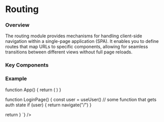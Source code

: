 

# Routing

### Overview

The routing module provides mechanisms for handling client-side 
navigation within a single-page application (SPA). It enables 
you to define routes that map URLs to specific components, 
allowing for seamless transitions between different views without 
full page reloads.

### Key Components

<RoutingKeyComponents />

### Example

<div className = "not-prose" >
      <CodeBlock
      lang="jsx"
      code={`\

function App() {
  return (
    <Router basePath="/myapp">
      <Route path="/" element={HomePage} />
      <Route path="/login" element={LoginPage} />
      <Route path="/users/:userId" element={UserPage} />
    </Router>
  )
}

function LoginPage() {
  const user = useUser() // some function that gets auth state
  if (user) {
    return navigate("/")
  }

  return <LoginForm />
}
`}
    />
</div>

